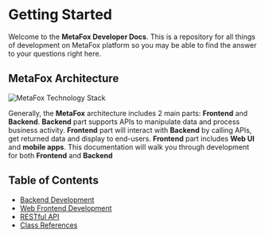 # Getting Started

Welcome to the **MetaFox Developer Docs**. This is a repository for all things of development on MetaFox platform so you may be able to find the answer to your questions right here.

## MetaFox Architecture
![MetaFox Technology Stack](/images/MetaFox-Technology-Stack.jpeg "MetaFox Technology Stack")

Generally, the **MetaFox** architecture includes 2 main parts: **Frontend** and **Backend**. **Backend** part supports APIs to manipulate data and process business activity. **Frontend** part will interact with **Backend** by calling APIs, get returned data and display to end-users. **Frontend** part includes **Web UI** and **mobile apps**. This documentation will walk you through development for both **Frontend** and **Backend**

## Table of Contents

- [Backend Development](/backend/installation)
- [Web Frontend Development](/frontend/home)
- [RESTful API](/rest-api/)
- [Class References](/php-api/)
